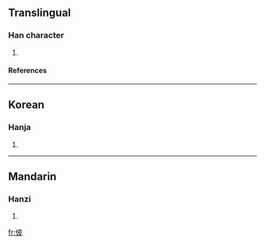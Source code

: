 ==Translingual==
===Han character===
{{Han char|rad=人|as=05|sn=7|four=|canj=人木竹水 (ODHE)}}
# {{defn|Han|sort=人05}}
====References====
{{Han ref|kx=0098.040|dkj=00500|dj=0206.150|hdz=10141.010|uh=4F4A|ud=20298}}
----
==Korean==
===Hanja===
{{ko-hanja|hangeul=피|rv=pi|mr=p'i}}
# {{defn|Korean}}
----
==Mandarin==
===Hanzi===
{{cmn-hanzi|pin=[[bǐ]] (bi3)|wg=pi<sup>3</sup>}}
# {{defn|Mandarin}}

[[fr:佊]]